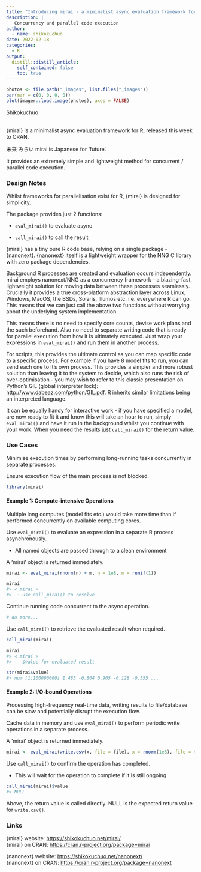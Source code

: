 ```yaml
---
title: "Introducing mirai - a minimalist async evaluation framework for R"
description: |
   Concurrency and parallel code execution
author:
  - name: shikokuchuo
date: 2022-02-18
categories:
  - R
output:
  distill::distill_article:
    self_contained: false
    toc: true
---
```


```r

photos <- file.path("_images", list.files("_images"))
par(mar = c(0, 0, 0, 0))
plot(imager::load.image(photos), axes = FALSE)

```
<aside>Shikokuchuo</aside>
<br />
{mirai} is a minimalist async evaluation framework for R, released this week to CRAN.

未来 みらい mirai is Japanese for 'future'.

It provides an extremely simple and lightweight method for concurrent / parallel code execution.

### Design Notes

Whilst frameworks for parallelisation exist for R, {mirai} is designed for simplicity.

The package provides just 2 functions:

 - `eval_mirai()` to evaluate async
 
 - `call_mirai()` to call the result


{mirai} has a tiny pure R code base, relying on a single package - {nanonext}. {nanonext} itself is a lightweight wrapper for the NNG C library with zero package dependencies.

Background R processes are created and evaluation occurs independently. mirai employs nanonext/NNG as a concurrency framework - a blazing-fast, lightweight solution for moving data between these processes seamlessly. Crucially it provides a true cross-platform abstraction layer across Linux, Windows, MacOS, the BSDs, Solaris, Illumos etc. i.e. everywhere R can go. This means that we can just call the above two functions without worrying about the underlying system implementation.

This means there is no need to specify core counts, devise work plans and the such beforehand. Also no need to separate writing code that is ready for parallel execution from how it is ultimately executed. Just wrap your expressions in `eval_mirai()` and run them in another process.

For scripts, this provides the ultimate control as you can map specific code to a specific process. For example if you have 8 model fits to run, you can send each one to it's own process. This provides a simpler and more robust solution than leaving it to the system to decide, which also runs the risk of over-optimisation - you may wish to refer to this classic presentation on Python's GIL (global interpreter lock): <http://www.dabeaz.com/python/GIL.pdf>. R inherits similar limitations being an interpreted language.

It can be equally handy for interactive work - if you have specified a model, are now ready to fit it and know this will take an hour to run, simply `eval_mirai()` and have it run in the background whilst you continue with your work. When you need the results just `call_mirai()` for the return value.

### Use Cases

Minimise execution times by performing long-running tasks concurrently in separate processes.

Ensure execution flow of the main process is not blocked.

```r
library(mirai)
```

#### Example 1: Compute-intensive Operations

Multiple long computes (model fits etc.) would take more time than if performed concurrently on available computing cores.

Use `eval_mirai()` to evaluate an expression in a separate R process asynchronously.

- All named objects are passed through to a clean environment

A 'mirai' object is returned immediately.

```r
mirai <- eval_mirai(rnorm(n) + m, n = 1e8, m = runif(1))

mirai
#> < mirai >
#>  ~ use call_mirai() to resolve
```

Continue running code concurrent to the async operation.

```r
# do more...
```

Use `call_mirai()` to retrieve the evaluated result when required.

```r
call_mirai(mirai)

mirai
#> < mirai >
#>  - $value for evaluated result

str(mirai$value)
#> num [1:100000000] 1.485 -0.804 0.965 -0.128 -0.555 ...
```

#### Example 2: I/O-bound Operations

Processing high-frequency real-time data, writing results to file/database can be slow and potentially disrupt the execution flow.

Cache data in memory and use `eval_mirai()` to perform periodic write operations in a separate process. 

A 'mirai' object is returned immediately.

```r
mirai <- eval_mirai(write.csv(x, file = file), x = rnorm(1e8), file = tempfile())
```

Use `call_mirai()` to confirm the operation has completed.

- This will wait for the operation to complete if it is still ongoing

```r
call_mirai(mirai)$value
#> NULL

```

Above, the return value is called directly. NULL is the expected return value for `write.csv()`.

### Links

{mirai} website: <https://shikokuchuo.net/mirai/><br />
{mirai} on CRAN: <https://cran.r-project.org/package=mirai>

{nanonext} website: <https://shikokuchuo.net/nanonext/><br />
{nanonext} on CRAN: <https://cran.r-project.org/package=nanonext>
